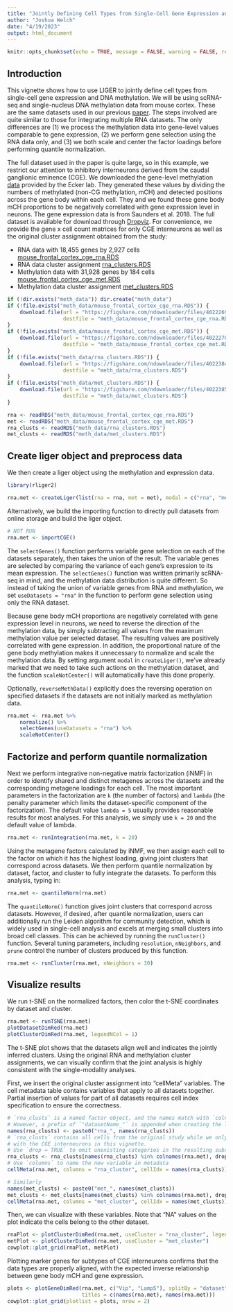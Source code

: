 ```yaml
---
title: "Jointly Defining Cell Types from Single-Cell Gene Expression and Methylation Data Using LIGER"
author: "Joshua Welch"
date: "4/19/2023"
output: html_document
---
```

    
```r
knitr::opts_chunk$set(echo = TRUE, message = FALSE, warning = FALSE, results = "hide")
```

## Introduction

This vignette shows how to use LIGER to jointly define cell types from single-cell gene expression and DNA methylation. We will be using scRNA-seq and single-nucleus DNA methylation data from mouse cortex. These are the same datasets used in our previous [paper](https://www.cell.com/cell/fulltext/S0092-8674(19)30504-5). The steps involved are quite similar to those for integrating multiple RNA datasets. The only differences are (1) we process the methylation data into gene-level values comparable to gene expression, (2) we perform gene selection using the RNA data only, and (3) we both scale and center the factor loadings before performing quantile normalization.

The full dataset used in the paper is quite large, so in this example, we restrict our attention to inhibitory interneurons derived from the caudal ganglionic eminence (CGE). We downloaded the gene-level methylation [data](https://brainome.ucsd.edu/annoj/brain_single_nuclei/) provided by the Ecker lab. They generated these values by dividing the numbers of methylated (non-CG methylation, mCH) and detected positions across the gene body within each cell. They and we found these gene body mCH proportions to be negatively correlated with gene expression level in neurons. The gene expression data is from Saunders et al. 2018. The full dataset is available for download through [Dropviz](http://dropviz.org/). For convenience, we provide the gene x cell count matrices for only CGE interneurons as well as the original cluster assignment obtained from the study:

- RNA data with 18,455 genes by 2,927 cells [mouse_frontal_cortex_cge_rna.RDS](https://figshare.com/ndownloader/files/40222699)
- RNA data cluster assignment [rna_clusters.RDS](https://figshare.com/ndownloader/files/40223842)
- Methylation data with 31,928 genes by 184 cells [mouse_frontal_cortex_cge_met.RDS](https://figshare.com/ndownloader/files/40222702)
- Methylation data cluster assignment [met_clusters.RDS](https://figshare.com/ndownloader/files/40223854)

```R
if (!dir.exists("meth_data")) dir.create("meth_data")
if (!file.exists("meth_data/mouse_frontal_cortex_cge_rna.RDS")) {
    download.file(url = "https://figshare.com/ndownloader/files/40222699", 
                  destfile = "meth_data/mouse_frontal_cortex_cge_rna.RDS")
}
if (!file.exists("meth_data/mouse_frontal_cortex_cge_met.RDS")) {
    download.file(url = "https://figshare.com/ndownloader/files/40222702", 
                  destfile = "meth_data/mouse_frontal_cortex_cge_met.RDS")
}
if (!file.exists("meth_data/rna_clusters.RDS")) {
    download.file(url = "https://figshare.com/ndownloader/files/40223842", 
                  destfile = "meth_data/rna_clusters.RDS")
}
if (!file.exists("meth_data/met_clusters.RDS")) {
    download.file(url = "https://figshare.com/ndownloader/files/40223854", 
                  destfile = "meth_data/met_clusters.RDS")
}
```

```R
rna <- readRDS("meth_data/mouse_frontal_cortex_cge_rna.RDS")
met <- readRDS("meth_data/mouse_frontal_cortex_cge_met.RDS")
rna_clusts <- readRDS("meth_data/rna_clusters.RDS")
met_clusts <- readRDS("meth_data/met_clusters.RDS")
```

## Create liger object and preprocess data

We then create a liger object using the methylation and expression data. 

```R
library(rliger2)

rna.met <- createLiger(list(rna = rna, met = met), modal = c("rna", "meth"))
```

Alternatively, we build the importing function to directly pull datasets from online storage and build the liger object.

```R
# NOT RUN
rna.met <- importCGE()
```

The `selectGenes()` function performs variable gene selection on each of the datasets separately, then takes the union of the result. The variable genes are selected by comparing the variance of each gene’s expression to its mean expression. The `selectGenes()` function was written primarily scRNA-seq in mind, and the methylation data distribution is quite different. So instead of taking the union of variable genes from RNA and methylation, we set `useDatasets = "rna"` in the function to perform gene selection using only the RNA dataset. 

Because gene body mCH proportions are negatively correlated with gene expression level in neurons, we need to reverse the direction of the methylation data, by simply subtracting all values from the maximum methylation value per selected dataset. The resulting values are positively correlated with gene expression. In addition, the proportional nature of the gene body methylation makes it unnecessary to normalize and scale the methylation data. By setting argument `modal` in `createLiger()`, we've already marked that we need to take such actions on the methylation dataset, and the function `scaleNotCenter()` will automatically have this done properly. 

Optionally, `reverseMethData()` explicitly does the reversing operation on specified datasets if the datasets are not initially marked as methylation data.

```R
rna.met <- rna.met %>% 
    normalize() %>%
    selectGenes(useDatasets = "rna") %>%
    scaleNotCenter()
```

## Factorize and perform quantile normalization

Next we perform integrative non-negative matrix factorization (iNMF) in order to identify shared and distinct metagenes across the datasets and the corresponding metagene loadings for each cell. The most important parameters in the factorization are `k` (the number of factors) and `lambda` (the penalty parameter which limits the dataset-specific component of the factorization). The default value `lambda = 5` usually provides reasonable results for most analyses. For this analysis, we simply use `k = 20` and the default value of lambda.

```R
rna.met <- runIntegration(rna.met, k = 20)
```

Using the metagene factors calculated by iNMF, we then assign each cell to the factor on which it has the highest loading, giving joint clusters that correspond across datasets. We then perform quantile normalization by dataset, factor, and cluster to fully integrate the datasets. To perform this analysis, typing in:

```R
rna.met <- quantileNorm(rna.met)
```

The `quantileNorm()` function gives joint clusters that correspond across datasets. However, if desired, after quantile normalization, users can additionally run the Leiden algorithm for community detection, which is widely used in single-cell analysis and excels at merging small clusters into broad cell classes. This can be achieved by running the `runCluster()` function. Several tuning parameters, including `resolution`, `nNeighbors`, and `prune` control the number of clusters produced by this function. 

```R
rna.met <- runCluster(rna.met, nNeighbors = 30)
```

## Visualize results

We run t-SNE on the normalized factors, then color the t-SNE coordinates by dataset and cluster.

```R
rna.met <- runTSNE(rna.met)
plotDatasetDimRed(rna.met)
plotClusterDimRed(rna.met, legendNCol = 1)
```

The t-SNE plot shows that the datasets align well and indicates the jointly inferred clusters. Using the original RNA and methylation cluster assignments, we can visually confirm that the joint analysis is highly consistent with the single-modality analyses.

First, we insert the original cluster assignment into "cellMeta" variables. The cell metadata table contains variables that apply to all datasets together. Partial insertion of values for part of all datasets requires cell index specification to ensure the correctness. 

```R
# `rna_clusts` is a named factor object, and the names match with `colnames(rna)`
# However, a prefix of `"datasetName_"` is appended when creating the liger object
names(rna_clusts) <- paste0("rna_", names(rna_clusts))
# `rna_clusts` contains all cells from the original study while we only deal
# with the CGE interneurons in this vignette.
# Use `drop = TRUE` to omit unexisting categories in the resulting subset.
rna_clusts <- rna_clusts[names(rna_clusts) %in% colnames(rna.met), drop = TRUE]
# Use `columns` to name the new variable in metadata
cellMeta(rna.met, columns = "rna_cluster", cellIdx = names(rna_clusts)) <- rna_clusts

# Similarly
names(met_clusts) <- paste0("met_", names(met_clusts))
met_clusts <- met_clusts[names(met_clusts) %in% colnames(rna.met), drop = TRUE]
cellMeta(rna.met, columns = "met_cluster", cellIdx = names(met_clusts)) <- met_clusts
```

Then, we can visualize with these variables. Note that "NA" values on the plot indicate the cells belong to the other dataset.

```R
rnaPlot <- plotClusterDimRed(rna.met, useCluster = "rna_cluster", legendNCol = 1)
metPlot <- plotClusterDimRed(rna.met, useCluster = "met_cluster")
cowplot::plot_grid(rnaPlot, metPlot)
```

Plotting marker genes for subtypes of CGE interneurons confirms that the data types are properly aligned, with the expected inverse relationship between gene body mCH and gene expression.

```R
plots <- plotGeneDimRed(rna.met, c("Vip", "Lamp5"), splitBy = "dataset",
                        titles = c(names(rna.met), names(rna.met)))
cowplot::plot_grid(plotlist = plots, nrow = 2)
```

